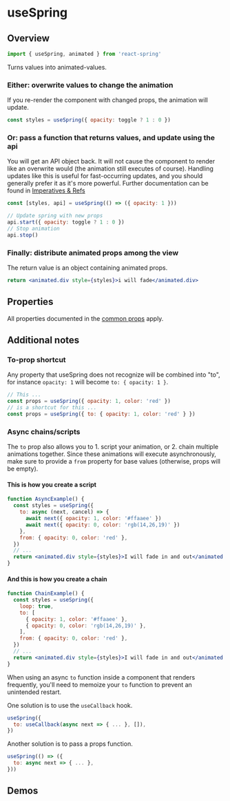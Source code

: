 
# useSpring

## Overview

```js
import { useSpring, animated } from 'react-spring'
```

Turns values into animated-values.

### Either: overwrite values to change the animation

If you re-render the component with changed props, the animation will update.

```jsx
const styles = useSpring({ opacity: toggle ? 1 : 0 })
```

### Or: pass a function that returns values, and update using the api

You will get an API object back. It will not cause the component to render like an overwrite would (the animation still executes of course). Handling updates like this is useful for fast-occurring updates, and you should generally prefer it as it's more powerful. Further documentation can be found in [Imperatives & Refs](http://localhost:3000/common/imperatives-and-refs#api-methods)

```jsx
const [styles, api] = useSpring(() => ({ opacity: 1 }))

// Update spring with new props
api.start({ opacity: toggle ? 1 : 0 })
// Stop animation
api.stop()
```

### Finally: distribute animated props among the view

The return value is an object containing animated props.

```jsx
return <animated.div style={styles}>i will fade</animated.div>
```

## Properties

All properties documented in the [common props](/common/props) apply.

## Additional notes

### To-prop shortcut

Any property that useSpring does not recognize will be combined into "to", for instance `opacity: 1` will become `to: { opacity: 1 }`.

```jsx
// This ...
const props = useSpring({ opacity: 1, color: 'red' })
// is a shortcut for this ...
const props = useSpring({ to: { opacity: 1, color: 'red' } })
```

### Async chains/scripts

The `to` prop also allows you to 1. script your animation, or 2. chain multiple animations together. Since these animations will execute asynchronously, make sure to provide a `from` property for base values (otherwise, props will be empty).

#### This is how you create a script

```jsx
function AsyncExample() {
  const styles = useSpring({
    to: async (next, cancel) => {
      await next({ opacity: 1, color: '#ffaaee' })
      await next({ opacity: 0, color: 'rgb(14,26,19)' })
    },
    from: { opacity: 0, color: 'red' },
  })
  // ...
  return <animated.div style={styles}>I will fade in and out</animated.div>
}
```

#### And this is how you create a chain

```jsx render=true edit=true
function ChainExample() {
  const styles = useSpring({
    loop: true,
    to: [
      { opacity: 1, color: '#ffaaee' },
      { opacity: 0, color: 'rgb(14,26,19)' },
    ],
    from: { opacity: 0, color: 'red' },
  })
  // ...
  return <animated.div style={styles}>I will fade in and out</animated.div>
}
```

When using an async `to` function inside a component that renders frequently,
you'll need to memoize your `to` function to prevent an unintended restart.

One solution is to use the `useCallback` hook.

```jsx
useSpring({
  to: useCallback(async next => { ... }, []),
})
```

Another solution is to pass a props function.

```jsx
useSpring(() => ({
  to: async next => { ... },
}))
```

## Demos

<DemoGrid>
  <Demo title="Animating Auto">
    <AnimatedAutoDemo />
  </Demo>
  <Demo title="Card">
    <CardDemo />
  </Demo>
  <Demo title="CSS Keyframes">
    <CSSDemo />
  </Demo>
  <Demo title="Flip Card">
    <FlipCardDemo />
  </Demo>
  <Demo title="Slide">
    <SlideDemo />
  </Demo>
  <Demo title="SVG Filter">
    <SVGFilterDemo />
  </Demo>
  <Demo title="Tree">
    <TreeDemo />
  </Demo>
</DemoGrid>

